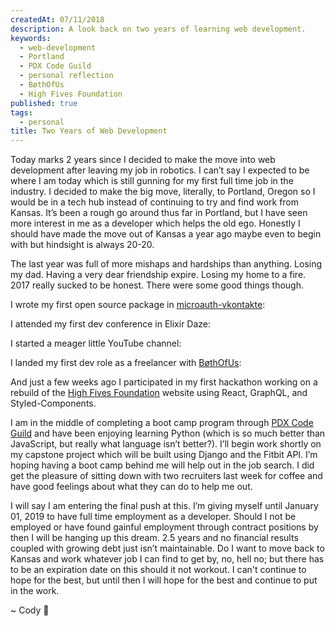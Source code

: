 ```yaml
---
createdAt: 07/11/2018
description: A look back on two years of learning web development.
keywords:
  - web-development
  - Portland
  - PDX Code Guild
  - personal reflection
  - BøthOfUs
  - High Fives Foundation
published: true
tags:
  - personal
title: Two Years of Web Development
---
```



Today marks 2 years since I decided to make the move into web development after leaving my job in robotics. I can’t say I expected to be where I am today which is still gunning for my first full time job in the industry. I decided to make the big move, literally, to Portland, Oregon so I would be in a tech hub instead of continuing to try and find work from Kansas. It’s been a rough go around thus far in Portland, but I have seen more interest in me as a developer which helps the old ego. Honestly I should have made the move out of Kansas a year ago maybe even to begin with but hindsight is always 20-20.

The last year was full of more mishaps and hardships than anything. Losing my dad. Having a very dear friendship expire. Losing my home to a fire. 2017 really sucked to be honest. There were some good things though.

I wrote my first open source package in [microauth-vkontakte](https://www.npmjs.com/package/microauth-vkontakte):

<Tweet
  align="center"
  hidesConversation={true}
  theme="dark"
  tweetLink="RockChalkDev/status/902974309727076352"
/>

I attended my first dev conference in Elixir Daze:

<Tweet
  align="center"
  hidesConversation={true}
  theme="dark"
  tweetLink="RockChalkDev/status/969629316891009024"
/>

I started a meager little YouTube channel:

<Tweet
  align="center"
  hidesConversation={true}
  theme="dark"
  tweetLink="RockChalkDev/status/973594316697346048"
/>

I landed my first dev role as a freelancer with [BøthOfUs](http://www.bothofus.se/):

<Tweet
  align="center"
  hidesConversation={true}
  theme="dark"
  tweetLink="RockChalkDev/status/976420499499692033"
/>

And just a few weeks ago I participated in my first hackathon working on a rebuild of the [High Fives Foundation](https://highfivesfoundation.org/) website using React, GraphQL, and Styled-Components.

I am in the middle of completing a boot camp program through [PDX Code Guild](https://pdxcodeguild.com/) and have been enjoying learning Python (which is so much better than JavaScript, but really what language isn’t better?). I’ll begin work shortly on my capstone project which will be built using Django and the Fitbit API. I’m hoping having a boot camp behind me will help out in the job search. I did get the pleasure of sitting down with two recruiters last week for coffee and have good feelings about what they can do to help me out.

I will say I am entering the final push at this. I’m giving myself until January 01, 2019 to have full time employment as a developer. Should I not be employed or have found gainful employment through contract positions by then I will be hanging up this dream. 2.5 years and no financial results coupled with growing debt just isn’t maintainable. Do I want to move back to Kansas and work whatever job I can find to get by, no, hell no; but there has to be an expiration date on this should it not workout. I can't continue to hope for the best, but until then I will hope for the best and continue to put in the work.

<Signature>~ Cody 🚀</Signature>
